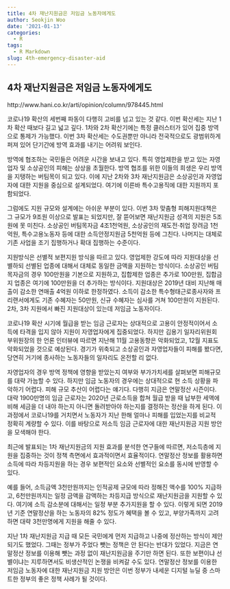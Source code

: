 ```yaml
---
title: 4차 재난지원금은 저임금 노동자에게도
author: Seokjin Woo
date: '2021-01-13'
categories:
  - R
tags:
  - R Markdown
slug: 4th-emergency-disaster-aid
---
```



## 4차 재난지원금은 저임금 노동자에게도

http://www.hani.co.kr/arti/opinion/column/978445.html

코로나19 확산의 세번째 파동이 다행히 고비를 넘고 있는 것 같다. 이번 확산세는 지난 1차 확산 때보다 길고 넓고 깊다. 1차와 2차 확산기에는 특정 클러스터가 있어 집중 방역으로 통제가 가능했다. 이번 3차 확산세는 수도권뿐만 아니라 전국적으로도 광범위하게 퍼져 있어 단기간에 방역 효과를 내기는 어려워 보인다.

방역에 협조하는 국민들은 어려운 시간을 보내고 있다. 특히 영업제한을 받고 있는 자영업자 및 소상공인의 피해는 상상을 초월한다. 방역 협조를 위한 이들의 희생은 우리 방역을 지탱하는 버팀목이 되고 있다. 이에 지난 2차와 3차 재난지원금은 소상공인과 자영업자에 대한 지원을 중심으로 설계되었다. 여기에 이른바 특수고용직에 대한 지원까지 포함되었다.

그럼에도 지원 규모와 설계에는 아쉬운 부분이 있다. 이번 3차 맞춤형 피해지원대책은 그 규모가 9조원 이상으로 발표는 되었지만, 잘 뜯어보면 재난지원금 성격의 지원은 5조원에 못 미친다. 소상공인 버팀목자금 4조1천억원, 소상공인의 재도전·취업 장려금 1천억원, 특수고용노동자 등에 대한 소득안정지원금 5천억원 등에 그친다. 나머지는 대체로 기존 사업을 조기 집행하거나 확대 집행하는 수준이다.

지원방식은 선별적 보편지원 방식을 따르고 있다. 영업제한 강도에 따라 지원대상을 선별하되 선별된 업종에 대해서 대체로 동일한 금액을 지원하는 방식이다. 소상공인 버팀목자금의 경우 100만원을 기본으로 지원하고, 집합제한 업종은 추가로 100만원, 집합금지 업종은 여기에 100만원을 더 추가하는 방식이다. 지원대상은 2019년 대비 지난해 매출이 감소한 연매출 4억원 이하로 한정하였다. 소득이 감소한 특수형태근로종사자와 프리랜서에게도 기존 수혜자는 50만원, 신규 수혜자는 심사를 거쳐 100만원이 지원된다.
2차, 3차 지원에서 빠진 지원대상이 있는데 저임금 노동자이다. 

코로나19 확산 시기에 월급을 받는 임금 근로자는 상대적으로 고용이 안정적이어서 소득에 타격을 입지 않아 지원이 자영업자에게 집중되었다. 하지만 김용기 일자리위원회 부위원장의 한 언론 인터뷰에 따르면 지난해 11월 고용동향은 악화되었고, 12월 지표도 악화되었을 것으로 예상된다. 경기가 위축되고 소상공인과 자영업자들이 피해를 봤다면, 당연히 거기에 종사하는 노동자들의 일자리도 온전할 리 없다.

자영업자의 경우 방역 정책에 영향을 받았는지 여부와 부가가치세를 살펴보면 피해규모를 대략 가늠할 수 있다. 하지만 임금 노동자의 경우에는 상대적으로 현 소득 상황을 파악하기 어렵다. 피해 규모 추산이 어렵다는 얘기다. 다행히 지금은 연말정산 시즌이다. 대략 1900만명의 임금 근로자는 2020년 근로소득을 합쳐 월급 받을 때 납부한 세액에 비해 세금을 더 내야 하는지 아니면 돌려받아야 하는지를 결정하는 정산을 하게 된다. 이 과정에서 코로나19를 거치면서 노동자가 지난 한해 얼마나 피해를 입었는지를 비교적 정확히 계량할 수 있다. 이를 바탕으로 저소득 임금 근로자에 대한 재난지원금 지원 방안을 모색해야 한다.

최근에 발표되는 1차 재난지원금의 지원 효과를 분석한 연구들에 따르면, 저소득층에 지원을 집중하는 것이 정책 측면에서 효과적이면서 효율적이다. 연말정산 정보를 활용하면 소득에 따라 차등지원을 하는 경우 보편적인 요소와 선별적인 요소를 동시에 반영할 수 있다.

예를 들어, 소득금액 3천만원까지는 인적공제 규모에 따라 정해진 액수를 100% 지급하고, 6천만원까지는 일정 금액을 감액하는 차등지급 방식으로 재난지원금을 지원할 수 있다. 여기에 소득 감소분에 대해서는 일정 부분 추가지원을 할 수 있다. 이렇게 되면 2019년 기준 연말정산을 하는 노동자의 82% 정도가 혜택을 볼 수 있고, 부양가족까지 고려하면 대략 3천만명에게 지원을 해줄 수 있다.

지난 1차 재난지원금 지급 때 모든 국민에게 먼저 지급하고 나중에 정산하는 방식이 제안되기도 했었다. 그때는 정부가 주었다 뺏는 정책은 안 된다는 반대가 있었다. 지금은 연말정산 정보를 이용해 뺏는 과정 없이 재난지원금을 주기만 하면 된다. 또한 보편이냐 선별이냐는 지루하면서도 비생산적인 논쟁을 비켜갈 수도 있다. 연말정산 정보를 이용한 저임금 노동자에 대한 재난지원금 지원 방안은 이번 정부가 내세운 디지털 뉴딜 중 스마트한 정부의 좋은 정책 사례가 될 것이다.

 